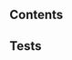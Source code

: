 
[//]: # (import Specs from '@ovhcloud/ods-core/src/components/tooltip/docs/spec.md';)

[//]: # (<Description>{Specs}</Description>)

## Contents
<SpecsTooltipContents />

## Tests
<SpecsTooltipTests />
